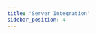 ```yaml
---
title: 'Server Integration'
sidebar_position: 4
---
```



<IntegrateDyte
  product="Voice Conferencing"
  productSlug="voice-conf"
  preset="Group Call"
  presetType="group-call"
/>
